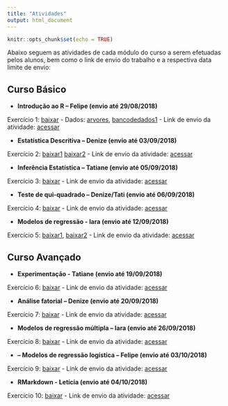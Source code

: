 ```yaml
---
title: "Atividades"
output: html_document
---
```


```r
knitr::opts_chunk$set(echo = TRUE)
```

Abaixo seguem as atividades de cada módulo do curso a serem efetuadas pelos alunos, bem como o link de envio do trabalho e a respectiva data limite de envio:

## Curso Básico

- **Introdução ao R – Felipe (envio até 29/08/2018)**

Exercício 1: [baixar](roteiro_atividade-1_2018-2.docx) - Dados: [arvores](arvores.xlsx), [bancodedados1](bancodedados11.xlsx) - Link de envio da atividade: [acessar](https://docs.google.com/forms/d/e/1FAIpQLSdqWi3KvJoe9n5eb-FaM4JFNfylRB_3O6zpP--7HB-K2X7LSw/viewform)


- **Estatística Descritiva – Denize (envio até 03/09/2018)**

Exercício 2: [baixar1](os2_lab_01A_port.pdf) [baixar2](Atividades_para_entregar.docx) - Link de envio da atividade: [acessar](https://docs.google.com/forms/d/e/1FAIpQLSfhXlR_3008yldRnCjmKmszUO9dghc81AoaSUB1_lt19QPNpg/viewform)


- **Inferência Estatística – Tatiane (envio até 05/09/2018)**

Exercício 3: [baixar]() - Link de envio da atividade: [acessar](https://docs.google.com/forms/d/e/1FAIpQLScJAAT_e4lBCuOnEuktDoNPFEu_GNrfHcJM8VYEaS5-IIzMVw/viewform)

- **Teste de qui-quadrado – Denize/Tati (envio até 06/09/2018)**

Exercício 4: [baixar]() - Link de envio da atividade: [acessar](https://docs.google.com/forms/d/e/1FAIpQLSf3_b5cNzAcVwib5PF-xgLUcAOqcvYRD7ACV7HUV-vauOnDdw/viewform)

- **Modelos de regressão - Iara (envio até 12/09/2018)**

Exercício 5: [baixar1](Exercícios_encontro_5_módulo_básico.docx), [baixar2](peixes1.xls) - Link de envio da atividade: [acessar](https://docs.google.com/forms/d/e/1FAIpQLSc4V5tQ8QH9Y0k1yrdPwMAGe7K-M6PKgEISxf5iMoXtPhUPFQ/viewform)
 
## Curso Avançado


- **<!--12/09/2018-->Experimentação - Tatiane (envio até 19/09/2018)**

Exercício 6: [baixar]() - Link de envio da atividade: [acessar](https://docs.google.com/forms/d/e/1FAIpQLSeWRRXj3BCdRXi7wtcVAARwBhLIzihcl0JrGXPhHa2pWKSjJw/viewform)

- **<!--13/09/2018-->Análise fatorial – Denize (envio até 20/09/2018)**

Exercício 7: [baixar]() - Link de envio da atividade: [acessar](https://docs.google.com/forms/d/e/1FAIpQLSdWP2NrvN4YmJpumkk2j14F-j4yEmiA6MYs1cKUR0ELctqRCQ/viewform)

- **<!--19/09/2018-->Modelos de regressão múltipla – Iara (envio até 26/09/2018)**

Exercício 8: [baixar]() - Link de envio da atividade: [acessar](https://docs.google.com/forms/d/e/1FAIpQLScU_i6EX4MsXSDWY-wVqAKBKZR9MiGMGIVx9-6C3es2PKxWIQ/viewform)

- **<!--26/09/2018--> – Modelos de regressão logística – Felipe (envio até 03/10/2018)**

Exercício 9: [baixar]() - Link de envio da atividade: [acessar](https://docs.google.com/forms/d/e/1FAIpQLSd6zTvEVpjlyD498ePIE8_swcSiUFSIYCBUdRwRaeDQO3pElw/viewform)

- **<!--27/09/2018-->RMarkdown - Letícia (envio até 04/10/2018)**

Exercício 10: [baixar]() - Link de envio da atividade: [acessar](https://docs.google.com/forms/d/e/1FAIpQLSeQ31zqISBiojF2-QoPMyqa-Ek9_qNQ9I5u7ELCP4Lt2IRbEw/viewform)


